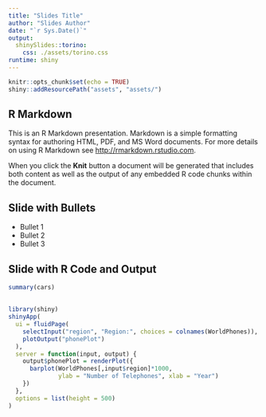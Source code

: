 ```yaml
---
title: "Slides Title"
author: "Slides Author"
date: "`r Sys.Date()`"
output: 
  shinySlides::torino:
    css: ./assets/torino.css
runtime: shiny
---
```


```r
knitr::opts_chunk$set(echo = TRUE)
shiny::addResourcePath("assets", "assets/")
```

## R Markdown

This is an R Markdown presentation. Markdown is a simple formatting syntax for authoring HTML, PDF, and MS Word documents. For more details on using R Markdown see <http://rmarkdown.rstudio.com>.

When you click the **Knit** button a document will be generated that includes both content as well as the output of any embedded R code chunks within the document.

## Slide with Bullets

- Bullet 1
- Bullet 2
- Bullet 3

## Slide with R Code and Output

```r
summary(cars)
```

## 

```r
library(shiny)
shinyApp(
  ui = fluidPage(
    selectInput("region", "Region:", choices = colnames(WorldPhones)),
    plotOutput("phonePlot")
  ),
  server = function(input, output) {
    output$phonePlot = renderPlot({
      barplot(WorldPhones[,input$region]*1000,
              ylab = "Number of Telephones", xlab = "Year")
    })
  },
  options = list(height = 500)
)
```
